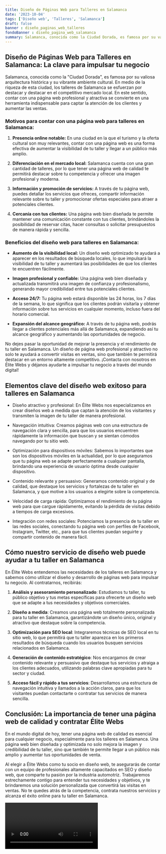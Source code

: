 ```yaml
---
title: Diseño de Páginas Web para Talleres en Salamanca
date: '2023-10-04'
tags: ['Diseño web', 'Talleres', 'Salamanca']
draft: false
banner : diseño_paginas_web_talleres
fondoBanner : diseño_pagina_web_salamanca
summary: Salamanca, conocida como la Ciudad Dorada, es famosa por su valiosa arquitectura histórica y su vibrante ambiente cultural. En medio de la riqueza de esta ciudad, los talleres de Salamanca se esfuerzan por destacar y destacar en el competitivo mercado local. En este sentido, contar con una página web profesional y atractiva se convierte en una herramienta indispensable para captar la atención de los clientes y aumentar las ventas.
---
```


## Diseño de Páginas Web para Talleres en Salamanca: La clave para impulsar tu negocio

Salamanca, conocida como la "Ciudad Dorada", es famosa por su valiosa arquitectura histórica y su vibrante ambiente cultural. En medio de la riqueza de esta ciudad, los talleres de Salamanca se esfuerzan por destacar y destacar en el competitivo mercado local. En este sentido, contar con una página web profesional y atractiva se convierte en una herramienta indispensable para captar la atención de los clientes y aumentar las ventas.

### Motivos para contar con una página web para talleres en Salamanca:

1. **Presencia online notable:** En una ciudad en la que el turismo y la oferta cultural son muy relevantes, contar con una página web es una forma efectiva de aumentar la visibilidad de tu taller y llegar a un público más amplio.

2. **Diferenciación en el mercado local:** Salamanca cuenta con una gran cantidad de talleres, por lo que tener una página web de calidad te permitirá destacar sobre tu competencia y ofrecer una imagen profesional y moderna.

3. **Información y promoción de servicios:** A través de tu página web, puedes detallar los servicios que ofreces, compartir información relevante sobre tu taller y promocionar ofertas especiales para atraer a potenciales clientes.

4. **Cercanía con tus clientes:** Una página web bien diseñada te permite mantener una comunicación constante con tus clientes, brindándoles la posibilidad de reservar citas, hacer consultas o solicitar presupuestos de manera rápida y sencilla.

### Beneficios del diseño web para talleres en Salamanca:

- **Aumento de la visibilidad local:** Un diseño web optimizado te ayudará a aparecer en los resultados de búsqueda locales, lo que impulsará la visibilidad de tu taller y aumentará las posibilidades de que los clientes te encuentren fácilmente.

- **Imagen profesional y confiable:** Una página web bien diseñada y actualizada transmitirá una imagen de confianza y profesionalismo, generando mayor credibilidad entre tus potenciales clientes.

- **Acceso 24/7:** Tu página web estará disponible las 24 horas, los 7 días de la semana, lo que significa que los clientes podrán visitarla y obtener información sobre tus servicios en cualquier momento, incluso fuera del horario comercial.

- **Expansión del alcance geográfico:** A través de tu página web, podrás llegar a clientes potenciales más allá de Salamanca, expandiendo así tu alcance geográfico y aumentando las oportunidades de negocio.

No dejes pasar la oportunidad de mejorar la presencia y el rendimiento de tu taller en Salamanca. Un diseño de página web profesional y atractivo no solo te ayudará a convertir visitas en ventas, sino que también te permitirá destacar en un entorno altamente competitivo. ¡Contacta con nosotros en Élite Webs y déjanos ayudarte a impulsar tu negocio a través del mundo digital!

<GifSeo />

<Cta />

## Elementos clave del diseño web exitoso para talleres en Salamanca

- Diseño atractivo y profesional: En Élite Webs nos especializamos en crear diseños web a medida que captan la atención de los visitantes y transmiten la imagen de tu taller de manera profesional.

- Navegación intuitiva: Creamos páginas web con una estructura de navegación clara y sencilla, para que los usuarios encuentren rápidamente la información que buscan y se sientan cómodos navegando por tu sitio web.

- Optimización para dispositivos móviles: Sabemos lo importantes que son los dispositivos móviles en la actualidad, por lo que aseguramos que tu página web se adapte perfectamente a cualquier pantalla, brindando una experiencia de usuario óptima desde cualquier dispositivo.

- Contenido relevante y persuasivo: Generamos contenido original y de calidad, que destaque los servicios y fortalezas de tu taller en Salamanca, y que motive a los usuarios a elegirte sobre la competencia.

- Velocidad de carga rápida: Optimizamos el rendimiento de tu página web para que cargue rápidamente, evitando la pérdida de visitas debido a tiempos de carga excesivos.

- Integración con redes sociales: Potenciamos la presencia de tu taller en las redes sociales, conectando tu página web con perfiles de Facebook, Instagram, Twitter, etc., para que tus clientes puedan seguirte y compartir contenido de manera fácil.

## Cómo nuestro servicio de diseño web puede ayudar a tu taller en Salamanca

En Élite Webs entendemos las necesidades de los talleres en Salamanca y sabemos cómo utilizar el diseño y desarrollo de páginas web para impulsar tu negocio. Al contratarnos, recibirás:

1. **Análisis y asesoramiento personalizado**: Estudiamos tu taller, tu público objetivo y tus metas específicas para ofrecerte un diseño web que se adapte a tus necesidades y objetivos comerciales.

2. **Diseño a medida**: Creamos una página web totalmente personalizada para tu taller en Salamanca, garantizándote un diseño único, original y atractivo que destaque sobre la competencia.

3. **Optimización para SEO local**: Integraremos técnicas de SEO local en tu sitio web, lo que permitirá que tu taller aparezca en los primeros resultados de búsqueda cuando los usuarios busquen servicios relacionados en Salamanca.

4. **Generación de contenido estratégico**: Nos encargamos de crear contenido relevante y persuasivo que destaque tus servicios y atraiga a los clientes adecuados, utilizando palabras clave apropiadas para tu sector y ciudad.

5. **Acceso fácil y rápido a tus servicios**: Desarrollamos una estructura de navegación intuitiva y llamados a la acción claros, para que los visitantes puedan contactarte o contratar tus servicios de manera sencilla.

## Conclusión: La importancia de tener una página web de calidad y contratar Élite Webs

En el mundo digital de hoy, tener una página web de calidad es esencial para cualquier negocio, especialmente para los talleres en Salamanca. Una página web bien diseñada y optimizada no solo mejora la imagen y credibilidad de tu taller, sino que también te permite llegar a un público más amplio y aumentar tus oportunidades de venta. 

Al elegir a Élite Webs como tu socio en diseño web, te asegurarás de contar con un equipo de profesionales altamente capacitados en SEO y diseño web, que comparte tu pasión por la industria automotriz. Trabajaremos estrechamente contigo para entender tus necesidades y objetivos, y te brindaremos una solución personalizada que convertirá las visitas en ventas. No te quedes atrás de la competencia, contrata nuestros servicios y alcanza el éxito online para tu taller en Salamanca.

<Video />

<CtaBot job='Talleres' city='Salamanca'/>

<Gmaps query='Salamanca+españa+maps' />